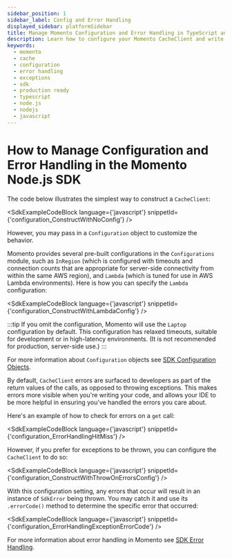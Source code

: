 ```yaml
---
sidebar_position: 1
sidebar_label: Config and Error Handling
displayed_sidebar: platformSidebar
title: Manage Momento Configuration and Error Handling in TypeScript and Node.js
description: Learn how to configure your Momento CacheClient and write production-ready error handling code in TypeScript and Node.js
keywords:
  - momento
  - cache
  - configuration
  - error handling
  - exceptions
  - sdk
  - production ready
  - typescript
  - node.js
  - nodejs
  - javascript
---
```



# How to Manage Configuration and Error Handling in the Momento Node.js SDK

The code below illustrates the simplest way to construct a `CacheClient`:

<SdkExampleCodeBlock language={'javascript'} snippetId={'configuration_ConstructWithNoConfig'} />

However, you may pass in a `Configuration` object to customize the behavior.

Momento provides several pre-built configurations in the `Configurations` module, such as `InRegion` (which is configured
with timeouts and connection counts that are appropriate for server-side connectivity from within the same AWS region),
and `Lambda` (which is tuned for use in AWS Lambda environments). Here is how you can specify the `Lambda` configuration:

<SdkExampleCodeBlock language={'javascript'} snippetId={'configuration_ConstructWithLambdaConfig'} />

:::tip
If you omit the configuration, Momento will use the `Laptop` configuration by default. This configuration has relaxed
timeouts, suitable for development or in high-latency environments. (It is not recommended for production, server-side use.)
:::

For more information about `Configuration` objects see [SDK Configuration Objects](/cache/develop/basics/client-configuration-objects.md).

By default, `CacheClient` errors are surfaced to developers as part of the return values of the calls, as opposed to throwing
exceptions. This makes errors more visible when you're writing your code, and allows your IDE to be more helpful in ensuring
you've handled the errors you care about.

Here's an example of how to check for errors on a `get` call:

<SdkExampleCodeBlock language={'javascript'} snippetId={'configuration_ErrorHandlingHitMiss'} />

However, if you prefer for exceptions to be thrown, you can configure the `CacheClient` to do so:

<SdkExampleCodeBlock language={'javascript'} snippetId={'configuration_ConstructWithThrowOnErrorsConfig'} />

With this configuration setting, any errors that occur will result in an instance of `SdkError` being thrown. You may
catch it and use its `.errorCode()` method to determine the specific error that occurred:

<SdkExampleCodeBlock language={'javascript'} snippetId={'configuration_ErrorHandlingExceptionErrorCode'} />

For more information about error handling in Momento see [SDK Error Handling](/cache/develop/basics/error-handling-production-readiness.md).
